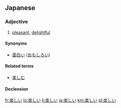 ==Japanese==
{{ja-kanjitab|楽}}
===Adjective===
{{ja-adj|kk|decl=i|hira=たのしい|rom=tanoshii|kyu=樂しい}}

# [[pleasant]], [[delightful]]

====Synonyms====
*[[面白い]] ([[おもしろい]])

====Related terms====
*[[楽しむ]]

====Declension====
{{ja-i|楽し|たのし|tanoshi}}

[[fr:楽しい]]
[[lo:楽しい]]
[[li:楽しい]]
[[ja:楽しい]]
[[km:楽しい]]
[[pl:楽しい]]